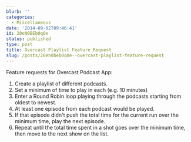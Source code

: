 ```yaml
---
blurb: ''
categories:
  - Miscellaneous
date: '2014-09-02T09:46:41'
id: 20eN0BEb0q0e
status: published
type: post
title: Overcast Playlist Feature Request
slug: /posts/20en0beb0q0e--overcast-playlist-feature-request
---
```


Feature requests for Overcast Podcast App:

1. Create a playlist of different podcasts. 
2. Set a minimum of time to play in each (e.g. 10 minutes)
3. Enter a Round Robin loop playing through the podcasts starting from oldest to newest. 
4. At least one episode from each podcast would be played. 
5. If that episode didn't push the total time for the current run over the minimum time, play the next episode. 
6. Repeat until the total time spent in a shot goes over the minimum time, then move to the next show on the list. 



